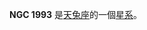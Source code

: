 {{NGCInfoBox|NGCID=NGC 1993|發現者=弗里德里希·威廉·赫歇爾|發現日期=1785年2月6日|其他編號=ESO 554-14,MCG -3-15-3|曆元=J2000.0|赤經=5時35分25.4秒
|赤緯=-17°48'54"|星座=天兔座|星體=星系|星等=12.4|表面亮度=13.3|藍等=13.4}}

'''NGC 1993''' 是[[天兔座|天兔座]]的一個[[星系|星系]]。

{{NGCReference|1993}}

{{Catalogs|NGC=1993}}